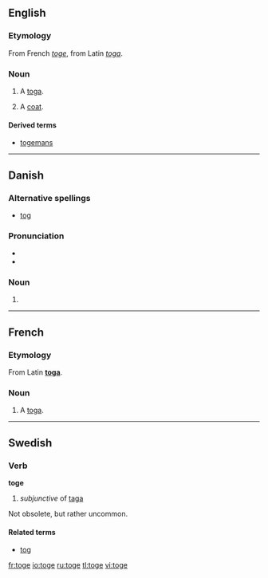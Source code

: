==English==

===Etymology===
From French ''[[toge#French|toge]]'', from Latin ''[[toga#Latin|toga]]''.

===Noun===
{{en-noun}}

# {{obsolete}} A [[toga]].
# {{cant}} A [[coat]].

====Derived terms====
* [[togemans]]

----

==Danish==

===Alternative spellings===
* [[tog]]

===Pronunciation===
* {{IPA|/tɔːɡə/|[ˈtˢɔːwə]|lang=da}}
* {{homophones|tåge|lang=da}}

===Noun===
{{infl|da|noun form|g=n}}

# {{form of|plural indefinite|tog|lang=Danish}}

----

==French==

===Etymology===
From Latin '''[[toga#Laitn|toga]]'''.

===Noun===
{{fr-noun|f}}

# A [[toga]].

----

==Swedish==

===Verb===
'''toge'''

# ''subjunctive'' of [[taga]]

Not obsolete, but rather uncommon.

====Related terms====
* [[tog]]

[[fr:toge]]
[[io:toge]]
[[ru:toge]]
[[tl:toge]]
[[vi:toge]]